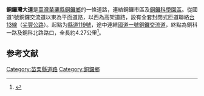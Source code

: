 {{disputed title}}
'''銅鑼灣大道'''是[[臺灣|臺灣]][[苗栗縣|苗栗縣]][[銅鑼鄉_(台灣)|銅鑼鄉]]的一條道路，連絡銅鑼市區及[[新竹科學園區#銅鑼科學園區|銅鑼科學園區]]。從國道1號銅鑼交流道以東為平面道路，以西為高架道路，設有全套封閉式匝道聯絡[[台13線|台13線]]（[[尖豐公路|尖豐公路]]）。起點为[[縣道119號|縣道119號]]，途中連結[[中山高速公路|國道一號]][[銅鑼交流道_(國道1號)|銅鑼交流道]]，終點為銅科一路及銅科北路路口，全長約4.27公里<ref>{{Cite web|title=「銅鑼灣大道」通車 銅鑼市區出入更便捷|url=https://video.udn.com/news/773839|accessdate=2021-02-22|last=聯合影音|work=聯合影音|language=zh-TW}}</ref>。

== 参考文献 ==
<references />

[[Category:苗栗縣道路|Category:苗栗縣道路]]
[[Category:銅鑼鄉|Category:銅鑼鄉]]

{{transp-stub}}
